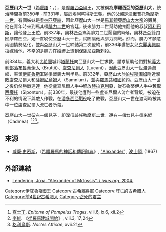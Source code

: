 '''亞歷山大一世'''（[[希臘語|希臘語]]：{{lang|el|Ἀλέξανδρος Α' της Ηπείρου}}，{{bd|前370年||前331年||}}），是[[摩羅西亞|摩羅西亞]]國王，又被稱為'''摩羅西亞的亞歷山大'''，統治時間為前350年 - 前331年，屬於[[埃阿喀得斯王朝|埃阿喀得斯王朝]]。他的父親是[[涅俄普托勒摩斯一世|涅俄普托勒摩斯一世]]，有個姊妹是[[奧林匹亞絲|奧林匹亞絲]]，因此亞歷山大一世是[[馬其頓王國|馬其頓]][[亞歷山大大帝|亞歷山大大帝]]的舅舅。他在青年時來到馬其頓[[腓力二世_(馬其頓)|腓力二世]]的宮廷，後來腓力二世幫助他推翻他的叔叔[[阿利巴斯|阿利巴斯]]，讓他登上王位。前337年，奧林匹亞絲與腓力二世鬧翻的時候，奧林匹亞絲跑回摩羅西亞，她一直唆使亞歷山大一世，試圖讓他與腓力開戰。然而，腓力不願意兩國情勢惡化，並與亞歷山大一世締結第二次盟約，前336年還把女兒[[馬其頓的克麗奧佩脫拉|克麗奧佩脫拉]]嫁給他，不幸的是腓力在婚禮上遭到[[奧勒提斯的保薩尼亞斯|保薩尼亞斯]]刺殺。

前334年，義大利[[大希臘|大希臘]]城邦[[塔蘭托|塔蘭托]]向亞歷山大一世求救，請求幫助他們對抗[[古義大利民族|義大利部落]][[布魯蒂伊人|布魯蒂伊人]]（Bruttii）、[[盧查尼爾人|盧查尼爾人]]（Lucani），因此亞歷山大一世渡過海峽，率領[[伊庇魯斯同盟|伊庇魯斯]]軍隊爭戰義大利半島。前332年，亞歷山大於[[帕埃斯圖姆|帕埃斯圖姆]]附近擊敗盧查尼爾人和[[薩姆尼烏姆|薩姆尼烏姆]]人（Samnium），並與[[羅馬共和國|羅馬共和國]]締約。亞歷山大一世之後仍然勝戰連連，他從盧查尼爾人手中解放[[赫拉克利亞_(盧卡尼亞)|赫拉克利亞]]，從布魯蒂伊人手中奪取[[西旁托|西旁托]]（Sipontum）。前330年，最後他遭到一些盧查尼爾人流亡者背叛，被迫在不利的情況下與敵人作戰，在[[潘多西亞戰役|潘多西亞戰役]]吃了敗戰，亞歷山大一世在渡河時被其中一位盧查尼爾人流亡者所殺。

亞歷山大一世留有一個兒子，即[[涅俄普托勒摩斯二世|涅俄普托勒摩斯二世]]。還有一個女兒卡德米婭（Cadmea）<ref>[[查士丁_(歷史學家)|查士丁]]. ''Epitome of Pompeius Trogus'', viii.6, ix.6, xii.2</ref><ref>[[李維|李維]]. 《[[從羅馬建城開始|從羅馬建城開始]]》, viii.3, 17, 24</ref><ref>[[格利烏斯|格利烏斯]]. ''Noctes Atticae'', xvii.21</ref>。

==來源==
{{reflist}}
*[[威廉·史密斯_(辭典編纂者)|威廉·史密斯]]，《[[希腊羅馬的神話和傳記辭典|希腊羅馬的神話和傳記辭典]]》,   [http://quod.lib.umich.edu/cgi/t/text/pageviewer-idx?c=moa;cc=moa;idno=acl3129.0001.001;size=l;frm=frameset;seq=131;page=root;view=image "Alexander"] {{Wayback|url=http://quod.lib.umich.edu/cgi/t/text/pageviewer-idx?c=moa;cc=moa;idno=acl3129.0001.001;size=l;frm=frameset;seq=131;page=root;view=image |date=20210114015636 }},  [[波士頓|波士頓]], (1867)
==外部連結==
*[http://www.livius.org/aj-al/alexander01/alexander_molossis.htm Lendering, Jona. "Alexander of Molossis". ''Livius.org'', 2004.]{{Wayback|url=http://www.livius.org/aj-al/alexander01/alexander_molossis.htm |date=20130924230146 }}

{{Start box}}
{{S-reg}}
{{Succession box |
 title=[[伊庇魯斯國王列表|摩羅西亞國王]] |
 before=[[阿利巴斯|阿利巴斯]] |
 after=[[埃阿喀得斯_(伊庇魯斯)|埃阿喀得斯]]|
 years=前350年 – 前331年}}
{{End box}}

[[Category:伊庇魯斯國王|Category:伊庇魯斯國王]]
[[Category:古希臘將軍|Category:古希臘將軍]]
[[Category:阵亡的古希腊人|Category:阵亡的古希腊人]]
[[Category:前4世纪古希腊人|Category:前4世纪古希腊人]]
[[Category:战死的君主|Category:战死的君主]]